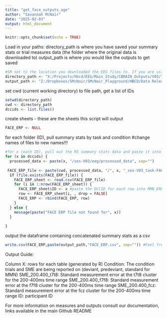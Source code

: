 ```yaml
---
title: "get_face_outputs_age"
author: "Savannah McNair"
date: "2025-02-03"
output: html_document
---
```


```r
knitr::opts_chunk$set(echo = TRUE)
```

Load in your paths:
directory_path is where you have saved your summary stats or trial measures data (the folder where the original data is downloaded to)
output_path is where you would like the outputs to get saved
```r
#SM set to the location you downloaded the EEG files to. If you are using a Windows computer, you will need to change the direction of the slashes from '\' to '/'
directory_path <- "X:/Projects/hbcd/EEG/Main_Study/CBRAIN_Outputs/V03/"
output_path <- "Z:/Dropboxes/SMcNair/SMcNair_Playground/HBCD/Data Release/DataRelease_Githhub/test_cbrain/"
```

set cwd (current working directory) to file path, get a list of IDs
```r
setwd(directory_path) 
cwd <- directory_path
dccids <- list.files()
```

create sheets - these are the sheets this script will output
```r
FACE_ERP <- NULL
```


for each folder (ID), pull summary stats by task and condition
#change names of files to new names!!!
```r
#for x (each ID), pull out the RS summary stats data and paste it into a new sheet, storing ID in a new column
for (x in dccids) {
  processed_data <- paste(x, "/ses-V03/eeg/processed_data", sep="")
  
 FACE_ERP_file <- paste(cwd, processed_data, "/", x, "_ses-V03_task-FACE_ERP-summaryStats.csv", sep="")
  if (file.exists(FACE_ERP_file)) {
    FACE_ERP_sheet <- read.csv(FACE_ERP_file)
    for (i in 1:nrow(FACE_ERP_sheet)) {
      FACE_ERP_sheet$ID <- x #paste the DCCID for each row into MMN_ERP_sheet
      row <- FACE_ERP_sheet[i, , drop = FALSE]
      FACE_ERP <- rbind(FACE_ERP, row)
    }
  } else {
    message(paste("FACE ERP file not found for", x))
  }
  
}
```

output the dataframe containing concatenated summary stats as a csv
```r
write.csv(FACE_ERP,paste(output_path,"FACE_ERP.csv", sep="")) #Feel free to change the name of the file to however you would prefer it to be named, as a general example we have chosen "FACE_ERP.csv"
```

Output Guide:

Column X: rows for each table (generated by R)
Condition: The condition trials and SME are being reported on (deviant, predeviant, standard for MMN)
SME_200.400_t7t8: Standard measurement error at the t7t8 cluster for the 200-400ms time range
SME_200.400_f7f8: Standard measurement error at the f7f8 cluster for the 200-400ms time range
SME_200.400_fcz: Standard measurement error at the fcz cluster for the 200-400ms time range
ID: participant ID

For more information on measures and outputs consult our documentation, links available in the main Github README